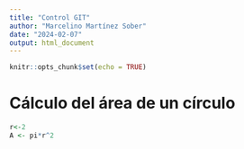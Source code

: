 ```yaml
---
title: "Control GIT"
author: "Marcelino Martínez Sober"
date: "2024-02-07"
output: html_document
---
```


```r
knitr::opts_chunk$set(echo = TRUE)
```

# Cálculo del área de un círculo
```r
r<-2
A <- pi*r^2
```



